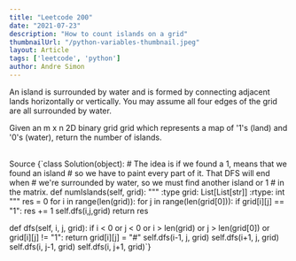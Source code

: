 ```yaml
---
title: "Leetcode 200"
date: "2021-07-23"
description: "How to count islands on a grid"
thumbnailUrl: "/python-variables-thumbnail.jpeg"
layout: Article
tags: ['leetcode', 'python']
author: Andre Simon
---
```

  <p>An island is surrounded by water and is formed by connecting adjacent lands horizontally or vertically. You may assume all four edges of the grid are all surrounded by water.</p>
  <p>Given an m x n 2D binary grid grid which represents a map of '1's (land) and '0's (water), return the number of islands.</p>
  <br/>
  <ExternalLink target="_blank" aria-label="Leetcode 200 url" href="https://leetcode.com/problems/number-of-islands/">Source</ExternalLink>

<StaticCodeSnippet language="python">
{`class Solution(object):
  # The idea is if we found a 1, means that we found an island
  # so we have to paint every part of it. That DFS will end when
  # we're surrounded by water, so we must find another island or 1
  # in the matrix.
  def numIslands(self, grid):
      """
      :type grid: List[List[str]]
      :rtype: int
      """
      res = 0
      for i in range(len(grid)):
          for j in range(len(grid[0])):
            if grid[i][j] == "1":
                    res += 1
                    self.dfs(i,j,grid)
      return res
    
  def dfs(self, i, j, grid):
      if i < 0 or j < 0 or i > len(grid) or j > len(grid[0]) or grid[i][j] != "1": return
      grid[i][j] = "#"
      self.dfs(i-1, j, grid)
      self.dfs(i+1, j, grid)
      self.dfs(i, j-1, grid)
      self.dfs(i, j+1, grid)`}
</StaticCodeSnippet>